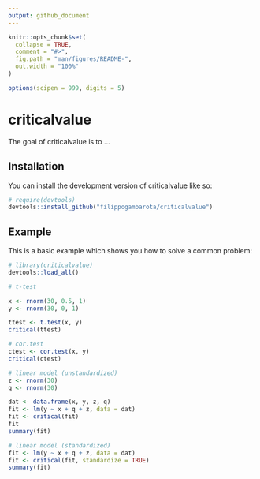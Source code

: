 ```yaml
---
output: github_document
---
```


<!-- README.md is generated from README.Rmd. Please edit that file -->

```r
knitr::opts_chunk$set(
  collapse = TRUE,
  comment = "#>",
  fig.path = "man/figures/README-",
  out.width = "100%"
)

options(scipen = 999, digits = 5)
```

# criticalvalue

<!-- badges: start -->
<!-- badges: end -->

The goal of criticalvalue is to ...

## Installation

You can install the development version of criticalvalue like so:

``` r
# require(devtools)
devtools::install_github("filippogambarota/criticalvalue")
```

## Example

This is a basic example which shows you how to solve a common problem:

```r
# library(criticalvalue)
devtools::load_all()

# t-test

x <- rnorm(30, 0.5, 1)
y <- rnorm(30, 0, 1)

ttest <- t.test(x, y)
critical(ttest)

# cor.test
ctest <- cor.test(x, y)
critical(ctest)

# linear model (unstandardized)
z <- rnorm(30)
q <- rnorm(30)

dat <- data.frame(x, y, z, q)
fit <- lm(y ~ x + q + z, data = dat)
fit <- critical(fit)
fit
summary(fit)

# linear model (standardized)
fit <- lm(y ~ x + q + z, data = dat)
fit <- critical(fit, standardize = TRUE)
summary(fit)
```
